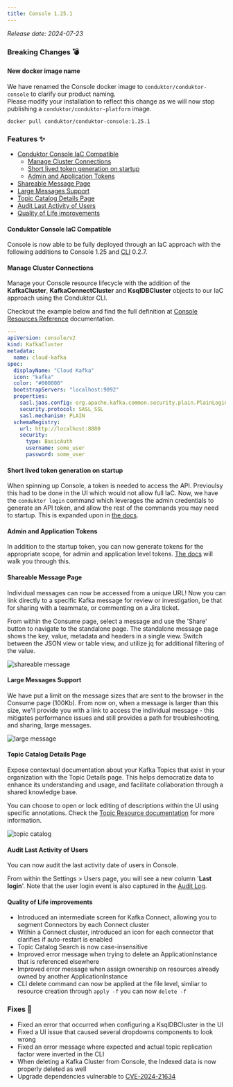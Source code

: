 ```yaml
---
title: Console 1.25.1
---
```


*Release date: 2024-07-23*

### Breaking Changes 💣
#### New docker image name
We have renamed the Console docker image to `conduktor/conduktor-console` to clarify our product naming.  
Please modify your installation to reflect this change as we will now stop publishing a `conduktor/conduktor-platform` image.
````shell
docker pull conduktor/conduktor-console:1.25.1
````

### Features ✨

- [Conduktor Console IaC Compatible](#conduktor-console-iac-compatible)
  - [Manage Cluster Connections](#manage-cluster-connections)
  - [Short lived token generation on startup](#short-lived-token-generation-on-startup)
  - [Admin and Application Tokens](#admin-and-application-tokens)
- [Shareable Message Page](#shareable-message-page)
- [Large Messages Support](#large-messages-support)
- [Topic Catalog Details Page](#topic-catalog-details-page)
- [Audit Last Activity of Users](#audit-last-activity-of-users)
- [Quality of Life improvements](#quality-of-life-improvements)

#### Conduktor Console IaC Compatible

Console is now able to be fully deployed through an IaC approach with the following additions to Console 1.25 and [CLI](https://github.com/conduktor/ctl) 0.2.7.

#### Manage Cluster Connections
Manage your Console resource lifecycle with the addition of the **KafkaCluster**, **KafkaConnectCluster** and **KsqlDBCluster** objects to our IaC approach using the Conduktor CLI.  

Checkout the example below and find the full definition at [Console Resources Reference](https://docs.conduktor.io/platform/reference/resource-reference/console/) documentation.

````yaml
---
apiVersion: console/v2
kind: KafkaCluster
metadata:
  name: cloud-kafka
spec:
  displayName: "Cloud Kafka"
  icon: "kafka"
  color: "#000000"
  bootstrapServers: "localhost:9092"
  properties:
    sasl.jaas.config: org.apache.kafka.common.security.plain.PlainLoginModule required username="admin" password="admin-secret";
    security.protocol: SASL_SSL
    sasl.mechanism: PLAIN
  schemaRegistry:
    url: http://localhost:8080
    security:
      type: BasicAuth
      username: some_user
      password: some_user
````

#### Short lived token generation on startup

When spinning up Console, a token is needed to access the API. Previoulsy this had to be done in the UI which would not allow full IaC. Now, we have the `conduktor login` command which leverages the admin credentials to generate an API token, and allow the rest of the commands you may need to startup. This is expanded upon in [the docs](https://docs.conduktor.io/platform/reference/cli-reference/#configure).

#### Admin and Application Tokens

In addition to the startup token, you can now generate tokens for the appropriate scope, for admin and application level tokens. [The docs](https://docs.conduktor.io/platform/reference/cli-reference/#configure) will walk you through this.


#### Shareable Message Page

Individual messages can now be accessed from a unique URL! Now you can link directly to a specific Kafka message for review or investigation, be that for sharing with a teammate, or commenting on a Jira ticket.  

From within the Consume page, select a message and use the 'Share' button to navigate to the standalone page. The standalone message page shows the key, value, metadata and headers in a single view. Switch between the JSON view or table view, and utilize jq for additional filtering of the value.

![shareable message](/images/changelog/platform/v25/console-shareable-message.png)


#### Large Messages Support

We have put a limit on the message sizes that are sent to the browser in the Consume page (100Kb). From now on, when a message is larger than this size, we'll provide you with a link to access the individual message - this mitigates performance issues and still provides a path for troubleshooting, and sharing, large messages.

![large message](/images/changelog/platform/v25/console-large-message.png)

#### Topic Catalog Details Page

Expose contextual documentation about your Kafka Topics that exist in your organization with the Topic Details page. This helps democratize data to enhance its understanding and usage, and facilitate collaboration through a shared knowledge base. 

You can choose to open or lock editing of descriptions within the UI using specific annotations. Check the [Topic Resource documentation](https://docs.conduktor.io/platform/reference/resource-reference/kafka/#topic) for more information.

![topic catalog](/images/changelog/platform/v25/topic-catalog.png)

#### Audit Last Activity of Users

You can now audit the last activity date of users in Console. 

From within the Settings > Users page, you will see a new column '**Last login**'. Note that the user login event is also captured in the [Audit Log](https://docs.conduktor.io/platform/navigation/settings/audit-log/).

#### Quality of Life improvements
- Introduced an intermediate screen for Kafka Connect, allowing you to segment Connectors by each Connect cluster
- Within a Connect cluster, introduced an icon for each connector that clarifies if auto-restart is enabled
- Topic Catalog Search is now case-insensitive
- Improved error message when trying to delete an ApplicationInstance that is referenced elsewhere
- Improved error message when assign ownership on resources already owned by another ApplicationInstance
- CLI delete command can now be applied at the file level, simliar to resource creation through `apply -f` you can now `delete -f` 

### Fixes 🔨
- Fixed an error that occurred when configuring a KsqlDBCluster in the UI
- Fixed a UI issue that caused several dropdowns components to look wrong
- Fixed an error message where expected and actual topic replication factor were inverted in the CLI
- When deleting a Kafka Cluster from Console, the Indexed data is now properly deleted as well
- Upgrade dependencies vulnerable to [CVE-2024-21634](https://nvd.nist.gov/vuln/detail/CVE-2024-21634) 
